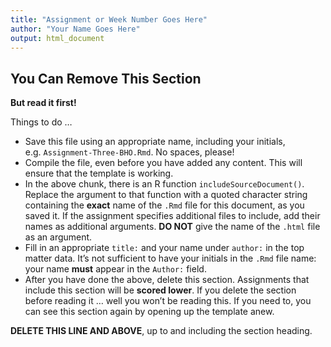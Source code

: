 ```yaml
---
title: "Assignment or Week Number Goes Here"
author: "Your Name Goes Here"
output: html_document
---
```


<!--  Keep this line and the following ones. -----
      Boilerplate Section
```r
library( DCFdevel ) # or the package for your course.
includeSourceDocuments("This file.Rmd")
```
---- Keep this line and the preceeding ones. -->

## You Can Remove This Section

**But read it first!**

Things to do ... 

* Save this file using an appropriate name, including your initials, e.g. `Assignment-Three-BHO.Rmd`. No spaces, please!
* Compile the file, even before you have added any content.  This will ensure that the template is working.
* In the above chunk, there is an R function `includeSourceDocument()`.  Replace the argument to that function with a quoted character string containing the **exact** name of the `.Rmd` file for this document, as you saved it.  If the assignment specifies additional files to include, add their names as additional arguments.  **DO NOT** give the name of the `.html` file as an argument.
* Fill in an appropriate `title:` and your name under `author:` in the top matter data.  It's not sufficient to have your initials in the `.Rmd` file name: your name **must** appear in the `Author:` field.
* After you have done the above, delete this section.  Assignments that include this section will be **scored lower**.  If you delete the section before reading it ... well you won't be reading this.  If you need to, you can see this section again by opening up the template anew.

**DELETE THIS LINE AND ABOVE**, up to and including the section heading.  



